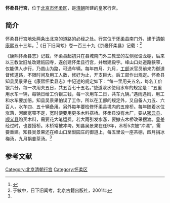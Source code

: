 {{Veil|time=2015-09-12T07:48:08+00:00}}
'''怀柔县行宫'''，位于[[北京市|北京市]][[怀柔区|怀柔区]]，是[[清朝|清朝]]所建的皇家行宫。

==简介==
怀柔县行宫地处两条出北京的道路的必经之处。行宫位于[[怀柔县|怀柔县]]南门外，建于[[清朝|清朝]][[康熙|康熙]]五十三年。<ref name=bjdqzlw>{{Cite web |url=http://www.bjdfz.gov.cn/ShowNewsLevel3.jsp?NewsID=996 |title=北京的行宫，北京地情资料网，2007-05-11 |access-date=2015-01-01 |archive-date=2016-03-07 |archive-url=https://web.archive.org/web/20160307032348/http://www.bjdfz.gov.cn/ShowNewsLevel3.jsp?NewsID=996 |dead-url=no }}</ref>《日下旧闻考》卷一百三十九《京畿怀柔县》记载：<ref>于敏中，日下旧闻考，北京古籍出版社，2001年</ref>
{{HideH|《日下旧闻考》卷一百三十九《京畿怀柔县》记载的怀柔县行宫}}
{{引用|
増：行宫在南门外。（《怀柔县志》）臣等谨按：《怀柔县志》康熙四十九年始以三教堂旧址改建祇园寺，遂建行宫于其地，五十三年増修。正殿东室恭悬皇上御书联曰：“目同碧宇朗无尽，心与白云散以闲。”西室联曰：“千畦香扑黄云徧，列嶂屏拖碧霭横。”佛室联曰：“觉路圆通参妙谛，法幢清浄领真香。”后殿东室联曰：“轻风杨柳迎头爽，浓露郊原蓄目清。”皆御书。

増：乾隆二十九年御制怀柔县行宫停跸诗：弹汗缘耀武，归化欲敷文。自在纲维挈，宁关名字纷。行宫才数宇，停跸迥堪欣。敦朴钦先典，吾惟扬觐勤。

臣等谨按：怀柔县行宫御制诗，恭载首见之篇，余不备录。
}}
{{HideF}}

《康熙怀柔县志》记载，怀柔县起初只在县城南门外三教堂的左侧张设龙棚，后来以三教堂旧址改建祇园寺，遂创建怀柔县行宫，并增建殿宇。峰山口处道路狭窄，仅能供人步行，乃凿山为路，可通车辆。每年四月、九月，[[工部|工部]]派官员前来为御道督修道路，不限时间及用工人数，修好为止，开支巨大。后工部作出规定。怀柔县知县吴景果在《康熙怀柔县志》中记述的规定如下：“每一里用夫五名，每名工价银六分，每一次用夫五日，共五百七十五名。”垫道泼水使用水车的规定是：“五里用水车一辆，每辆日给工价银三钱，每一次用车二日，共车九辆。”遇雨遇风，用工和水车要加倍。知县吴景果怕误了工作，所以在工部的规定外，又自备人力五、六百人，水车四、五十辆备用。另外每年要检修怀柔县境内的五座桥。每年随着水位涨落，河面宽窄不定，宽时便要用更多木料搭桥。怀柔县没有木厂，要从[[密云县|密云县]]、[[顺义县|顺义县]]购买木料，需要花大笔运费。若大雨引发水涨，要撤去木桥改采摆渡。皇差经过时，也要搭桥。木桥常被冲垮。知县吴景果在任9年，木桥5次被“冲漂”，需要重建。知县吴景果还在峰山口至梨园庄的御道上，每五里设一座茶棚，四月捐冰梅汤，九月捐姜茶汤。<ref name=bjdqzlw/>

==参考文献==
{{reflist}}


[[Category:北京清朝行宫|Category:北京清朝行宫]]
[[Category:怀柔区|Category:怀柔区]]